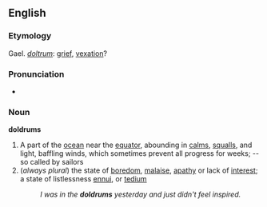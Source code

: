 ==English==
===Etymology===
Gael. ''[[doltrum]]'': [[grief]], [[vexation]]?

===Pronunciation===
*{{audio|en-us-doldrums.ogg|Audio (US)}}

===Noun===
'''doldrums''' 

#A part of the [[ocean]] near the [[equator]], abounding in [[calms]], [[squalls]], and light, baffling winds, which sometimes prevent all progress for weeks; -- so called by sailors
#(''always plural'') the state of [[boredom]], [[malaise]], [[apathy]] or lack of [[interest]]; a state of listlessness [[ennui]], or [[tedium]]
#:''I was in the '''doldrums''' yesterday and just didn't feel inspired.''